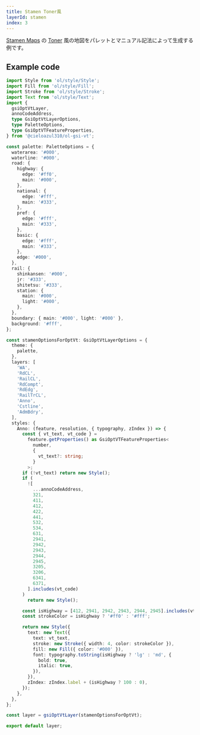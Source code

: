 ```yaml
---
title: Stamen Toner風
layerId: stamen
index: 3
---
```


[Stamen Maps](http://maps.stamen.com/) の [Toner](http://maps.stamen.com/#toner) 風の地図をパレットとマニュアル記法によって生成する例です。

## Example code

```ts
import Style from 'ol/style/Style';
import Fill from 'ol/style/Fill';
import Stroke from 'ol/style/Stroke';
import Text from 'ol/style/Text';
import {
  gsiOptVtLayer,
  annoCodeAddress,
  type GsiOptVtLayerOptions,
  type PaletteOptions,
  type GsiOptVTFeatureProperties,
} from '@cieloazul310/ol-gsi-vt';

const palette: PaletteOptions = {
  waterarea: '#000',
  waterline: '#000',
  road: {
    highway: {
      edge: '#ff0',
      main: '#000',
    },
    national: {
      edge: '#fff',
      main: '#333',
    },
    pref: {
      edge: '#fff',
      main: '#333',
    },
    basic: {
      edge: '#fff',
      main: '#333',
    },
    edge: '#000',
  },
  rail: {
    shinkansen: '#000',
    jr: '#333',
    shitetsu: '#333',
    station: {
      main: '#000',
      light: '#000',
    },
  },
  boundary: { main: '#000', light: '#000' },
  background: '#fff',
};

const stamenOptionsForOptVt: GsiOptVtLayerOptions = {
  theme: {
    palette,
  },
  layers: [
    'WA',
    'RdCL',
    'RailCL',
    'RdCompt',
    'RdEdg',
    'RailTrCL',
    'Anno',
    'Cstline',
    'AdmBdry',
  ],
  styles: {
    Anno: (feature, resolution, { typography, zIndex }) => {
      const { vt_text, vt_code } =
        feature.getProperties() as GsiOptVTFeatureProperties<
          number,
          {
            vt_text?: string;
          }
        >;
      if (!vt_text) return new Style();
      if (
        ![
          ...annoCodeAddress,
          321,
          411,
          412,
          422,
          441,
          532,
          534,
          631,
          2941,
          2942,
          2943,
          2944,
          2945,
          3205,
          3206,
          6341,
          6371,
        ].includes(vt_code)
      )
        return new Style();

      const isHighway = [412, 2941, 2942, 2943, 2944, 2945].includes(vt_code);
      const strokeColor = isHighway ? '#ff0' : '#fff';

      return new Style({
        text: new Text({
          text: vt_text,
          stroke: new Stroke({ width: 4, color: strokeColor }),
          fill: new Fill({ color: '#000' }),
          font: typography.toString(isHighway ? 'lg' : 'md', {
            bold: true,
            italic: true,
          }),
        }),
        zIndex: zIndex.label + (isHighway ? 100 : 0),
      });
    },
  },
};

const layer = gsiOptVtLayer(stamenOptionsForOptVt);

export default layer;
```
